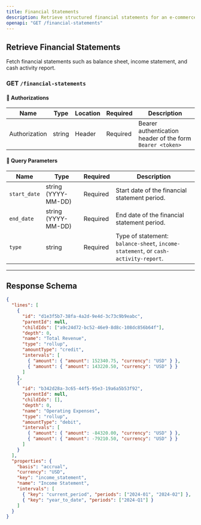 ```yaml
---
title: Financial Statements
description: Retrieve structured financial statements for an e-commerce business.
openapi: "GET /financial-statements"
---
```



## Retrieve Financial Statements

Fetch financial statements such as balance sheet, income statement, and cash activity report.

<TryIt />

### **GET** `/financial-statements`

#### 🔹 **Authorizations**
| Name           | Type   | Location | Required | Description |
|---------------|--------|----------|----------|-------------|
| Authorization | string | Header   | Required | Bearer authentication header of the form `Bearer <token>` |

#### 🔹 **Query Parameters**
| Name        | Type   | Required | Description |
|------------|--------|----------|-------------|
| `start_date` | string (YYYY-MM-DD) | Required | Start date of the financial statement period. |
| `end_date` | string (YYYY-MM-DD) | Required | End date of the financial statement period. |
| `type`  | string | Required | Type of statement: `balance-sheet`, `income-statement`, or `cash-activity-report`. |

---

## **Response Schema**
```json
{
  "lines": [
    {
      "id": "d1e3f5b7-38fa-4a2d-9e4d-3c73c9b9eabc",
      "parentId": null,
      "childIds": ["a9c24d72-bc52-46e9-8d8c-108dc856b64f"],
      "depth": 0,
      "name": "Total Revenue",
      "type": "rollup",
      "amountType": "credit",
      "intervals": [
        { "amount": { "amount": 152340.75, "currency": "USD" } },
        { "amount": { "amount": 143220.50, "currency": "USD" } }
      ]
    },
    {
      "id": "b342d28a-3c65-44f5-95e3-19a6a5b53f92",
      "parentId": null,
      "childIds": [],
      "depth": 0,
      "name": "Operating Expenses",
      "type": "rollup",
      "amountType": "debit",
      "intervals": [
        { "amount": { "amount": -84320.00, "currency": "USD" } },
        { "amount": { "amount": -79210.50, "currency": "USD" } }
      ]
    }
  ],
  "properties": {
    "basis": "accrual",
    "currency": "USD",
    "key": "income_statement",
    "name": "Income Statement",
    "intervals": [
      { "key": "current_period", "periods": ["2024-01", "2024-02"] },
      { "key": "year_to_date", "periods": ["2024-Q1"] }
    ]
  }
}
